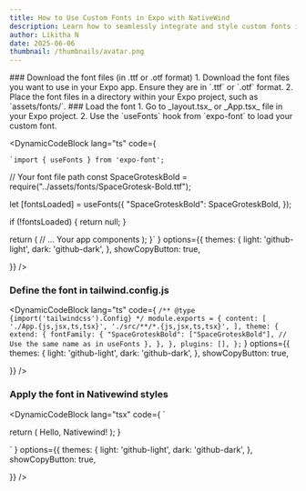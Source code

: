 ```yaml
---
title: How to Use Custom Fonts in Expo with NativeWind
description: Learn how to seamlessly integrate and style custom fonts in your Expo app using NativeWind and Tailwind-style utilities.
author: Likitha N
date: 2025-06-06
thumbnail: /thumbnails/avatar.png
---
```



<Steps>
<Step>
### Download the font files (in .ttf or .otf format)
1. Download the font files you want to use in your Expo app. Ensure they are in `.ttf` or `.otf` format.
2. Place the font files in a directory within your Expo project, such as `assets/fonts/`.

</Step>
<Step>
### Load the font 
1. Go to _layout.tsx_ or _App.tsx_ file in your Expo project.
2. Use the `useFonts` hook from `expo-font` to load your custom font.

<DynamicCodeBlock
  lang="ts"
  code={

    `import { useFonts } from 'expo-font';

// Your font file path
const SpaceGroteskBold = require("../assets/fonts/SpaceGrotesk-Bold.ttf");

   let [fontsLoaded] = useFonts({
    "SpaceGroteskBold": SpaceGroteskBold,
  });

  if (!fontsLoaded) {
    return null;
  }

  return (
    // ... Your app components
  );
}`
  }
  options={{
    themes: {
      light: 'github-light',
      dark: 'github-dark',
    },
    showCopyButton: true,
    
  }}
/>
</Step>
<Step>
### Define the font in tailwind.config.js 

<DynamicCodeBlock
  lang="ts"
  code={
  `
  /** @type {import('tailwindcss').Config} */
module.exports = {
  content: [
    './App.{js,jsx,ts,tsx}',
    './src/**/*.{js,jsx,ts,tsx}',
  ],
  theme: {
    extend: {
      fontFamily: {
         "SpaceGroteskBold": ["SpaceGroteskBold"], // Use the same name as in useFonts
      },
    },
  },
  plugins: [],
};
  `
  }
  options={{
    themes: {
      light: 'github-light',
      dark: 'github-dark',
    },
    showCopyButton: true,
    
  }}
/>
</Step>
<Step>
###  Apply the font in Nativewind styles 
<DynamicCodeBlock
  lang="tsx"
  code={
    `

  return (
    <View className="flex-1 items-center justify-center">
      <Text className="font-SpaceGroteskBold text-3xl">Hello, Nativewind!</Text>
    </View>
  );
}

`
  }
  options={{
    themes: {
      light: 'github-light',
      dark: 'github-dark',
    },
    showCopyButton: true,
    
  }}
/>

</Step>
</Steps>
